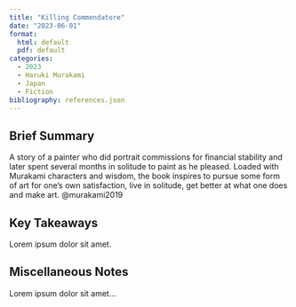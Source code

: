 ```yaml
---
title: "Killing Commendatore"
date: "2023-06-01"
format: 
  html: default
  pdf: default
categories:
  - 2023
  - Haruki Murakami
  - Japan
  - Fiction
bibliography: references.json
---
```


## Brief Summary

A story of a painter who did portrait commissions for financial stability and later spent several months in solitude to paint as he pleased. Loaded with Murakami characters and wisdom, the book inspires to pursue some form of art for one's own satisfaction, live in solitude, get better at what one does and make art. @murakami2019

## Key Takeaways

Lorem ipsum dolor sit amet.

## Miscellaneous Notes

Lorem ipsum dolor sit amet...
